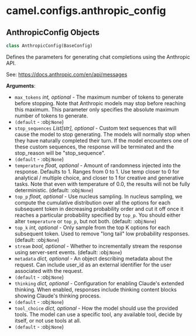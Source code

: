 <a id="camel.configs.anthropic_config"></a>

# camel.configs.anthropic\_config

<a id="camel.configs.anthropic_config.AnthropicConfig"></a>

## AnthropicConfig Objects

```python
class AnthropicConfig(BaseConfig)
```

Defines the parameters for generating chat completions using the
Anthropic API.

See: https://docs.anthropic.com/en/api/messages

**Arguments**:

- `max_tokens` _int, optional_ - The maximum number of tokens to
  generate before stopping. Note that Anthropic models may stop
  before reaching this maximum. This parameter only specifies the
  absolute maximum number of tokens to generate.
- `(default` - :obj:`None`)
- `stop_sequences` _List[str], optional_ - Custom text sequences that will
  cause the model to stop generating. The models will normally stop
  when they have naturally completed their turn. If the model
  encounters one of these custom sequences, the response will be
  terminated and the stop_reason will be "stop_sequence".
- `(default` - :obj:`None`)
- `temperature` _float, optional_ - Amount of randomness injected into the
  response. Defaults to 1. Ranges from 0 to 1. Use temp closer to 0
  for analytical / multiple choice, and closer to 1 for creative
  and generative tasks. Note that even with temperature of 0.0, the
  results will not be fully deterministic. (default: :obj:`None`)
- `top_p` _float, optional_ - Use nucleus sampling. In nucleus sampling, we
  compute the cumulative distribution over all the options for each
  subsequent token in decreasing probability order and cut it off
  once it reaches a particular probability specified by `top_p`.
  You should either alter `temperature` or `top_p`,
  but not both. (default: :obj:`None`)
- `top_k` _int, optional_ - Only sample from the top K options for each
  subsequent token. Used to remove "long tail" low probability
  responses. (default: :obj:`None`)
- `stream` _bool, optional_ - Whether to incrementally stream the response
  using server-sent events. (default: :obj:`None`)
- `metadata` _dict, optional_ - An object describing
  metadata about the request. Can include user_id as an external
  identifier for the user associated with the request.
- `(default` - :obj:`None`)
- `thinking` _dict, optional_ - Configuration for enabling
  Claude's extended thinking. When enabled, responses include
  thinking content blocks showing Claude's thinking process.
- `(default` - :obj:`None`)
- `tool_choice` _dict, optional_ - How the model should
  use the provided tools. The model can use a specific tool, any
  available tool, decide by itself, or not use tools at all.
- `(default` - :obj:`None`)

